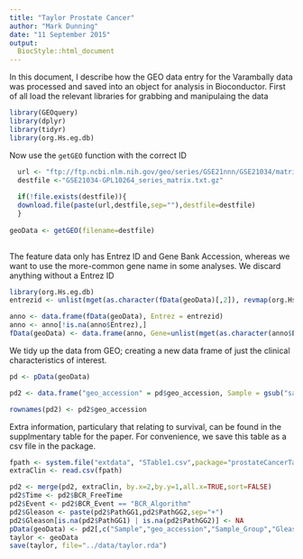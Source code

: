 ```yaml
---
title: "Taylor Prostate Cancer"
author: "Mark Dunning"
date: "11 September 2015"
output:
  BiocStyle::html_document
---
```


In this document, I describe how the GEO data entry for the Varambally data was processed and saved into an object for analysis in Bioconductor. First of all load the relevant libraries for grabbing and manipulaing the data

```r
library(GEOquery)
library(dplyr)
library(tidyr)
library(org.Hs.eg.db)

```

Now use the `getGEO` function with the correct ID

```r

  url <- "ftp://ftp.ncbi.nlm.nih.gov/geo/series/GSE21nnn/GSE21034/matrix/"
  destfile <-"GSE21034-GPL10264_series_matrix.txt.gz"
  
  if(!file.exists(destfile)){
  download.file(paste(url,destfile,sep=""),destfile=destfile)
  }
  
geoData <- getGEO(filename=destfile)
  
```  

The feature data only has Entrez ID and Gene Bank Accession, whereas we want to use the more-common gene name in some analyses. We discard anything without a Entrez ID

```r
library(org.Hs.eg.db)
entrezid <- unlist(mget(as.character(fData(geoData)[,2]), revmap(org.Hs.egREFSEQ),ifnotfound = NA))

anno <- data.frame(fData(geoData), Entrez = entrezid)
anno <- anno[!is.na(anno$Entrez),]
fData(geoData) <- data.frame(anno, Gene=unlist(mget(as.character(anno$Entrez), org.Hs.egSYMBOL,ifnotfound=NA)))
```


We tidy up the data from GEO; creating a new data frame of just the clinical characteristics of interest.

```r

pd <- pData(geoData)

pd2 <- data.frame("geo_accession" = pd$geo_accession, Sample = gsub("sample id: ", "", pd$characteristics_ch1), Sample_Group = gsub("disease status: ","", pd$characteristics_ch1.2), Gleason=gsub("biopsy_gleason_grade: ", "", pd$characteristics_ch1.4),Stage = gsub("clint_stage: ", "", pd$characteristics_ch1.5),Path_Stage = gsub("pathological_stage: ","",pd$characteristics_ch1.6))

rownames(pd2) <- pd2$geo_accession

```

Extra information, particulary that relating to survival, can be found in the supplmentary table for the paper. For convenience, we save this table as a csv file in the package.

```r
         
fpath <- system.file("extdata", "STable1.csv",package="prostateCancerTaylor")
extraClin <- read.csv(fpath)

pd2 <- merge(pd2, extraClin, by.x=2,by.y=1,all.x=TRUE,sort=FALSE)
pd2$Time <- pd2$BCR_FreeTime
pd2$Event <- pd2$BCR_Event == "BCR_Algorithm"
pd2$Gleason <- paste(pd2$PathGG1,pd2$PathGG2,sep="+")
pd2$Gleason[is.na(pd2$PathGG1) | is.na(pd2$PathGG2)] <- NA
pData(geoData) <- pd2[,c("Sample","geo_accession","Sample_Group","Gleason","Stage","Path_Stage","Type","Copy.number.Cluster","Time","Event")]
taylor <- geoData
save(taylor, file="../data/taylor.rda")

```

